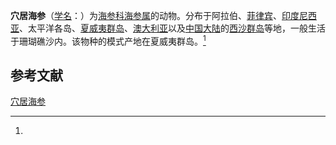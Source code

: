 {{Speciesbox
| name = 穴居海参
| status = 
| status_system = 
| image = 
| genus = Holothuria
| species = inhabilis
| authority = (Selenka, 1867)<ref name='id12643'>{{cite web| url =http://www.bioinfo.cn/db05/BjdwSpecies.php?action=view&id=12643| title =穴居海参| work =《中国动物物种编目数据库》| publisher =中国科学院微生物研究所| author =中国科学院动物研究所| accessdate =2009-04-28| deadurl =yes| archiveurl =https://web.archive.org/web/20160305064930/http://www.bioinfo.cn/db05/BjdwSpecies.php?action=view&id=12643| archivedate =2016-03-05}}</ref>
}}

'''穴居海参'''（[[学名|学名]]：{{lang|la|''Holothuria inhabilis''}}）为[[海参科|海参科]][[海参属|海参属]]的动物。分布于阿拉伯、[[菲律宾|菲律宾]]、[[印度尼西亚|印度尼西亚]]、太平洋各岛、[[夏威夷群岛|夏威夷群岛]]、[[澳大利亚|澳大利亚]]以及[[中国大陆|中国大陆]]的[[西沙群岛|西沙群岛]]等地，一般生活于珊瑚礁沙内。该物种的模式产地在夏威夷群岛。<ref name='id12643'/>

== 参考文献 ==
{{reflist}}

{{Wikispecies|Holothuria inhabilis}}
{{Taxonbar|from=Q2550246}}

[[Category:海参属|穴居海参]]


{{海参小作品}}